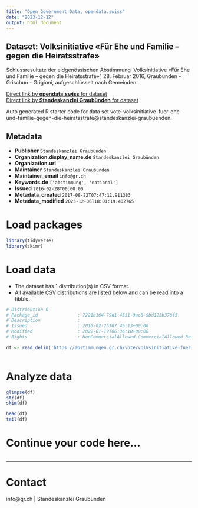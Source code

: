 ```yaml
---
title: "Open Government Data, opendata.swiss"
date: "2023-12-12"
output: html_document
---
```


## Dataset: Volksinitiative «Für Ehe und Familie – gegen die Heiratsstrafe»

Schlussresultate der eidgenössischen Abstimmung 'Volksinitiative «Für Ehe und Familie – gegen die Heiratsstrafe»', 28. Februar 2016, Graubünden - Grischun - Grigioni, aufgeschlüsselt nach Gemeinden.

[Direct link by **opendata.swiss** for dataset](https://opendata.swiss/de/dataset/volksinitiative-fur-ehe-und-familie-gegen-die-heiratsstrafe)<br>
[Direct link by **Standeskanzlei Graubünden** for dataset](https://abstimmungen.gr.ch/vote/volksinitiative-fuer-ehe-und-familie-gegen-die-heiratsstrafe/data)

Auto generated R starter code for data set vote-volksinitiative-fuer-ehe-und-familie-gegen-die-heiratsstrafe@standeskanzlei-graubuenden.

## Metadata

- **Publisher** `Standeskanzlei Graubünden`
- **Organization.display_name.de** `Standeskanzlei Graubünden`
- **Organization.url** ``
- **Maintainer** `Standeskanzlei Graubünden`
- **Maintainer_email** `info@gr.ch`
- **Keywords.de** `['abstimmung', 'national']`
- **Issued** `2016-02-28T00:00:00`
- **Metadata_created** `2017-08-22T07:47:11.911383`
- **Metadata_modified** `2023-12-06T18:01:19.402765`


# Load packages

```r

library(tidyverse)
library(skimr)

```

# Load data

-   The dataset has 1 distribution(s) in CSV format.
-   All available CSV distributions are listed below and can be read into a tibble.

```r

# Distribution 0
# Package_id               : 7221b164-79d1-4551-9ac8-9bd125b378f5
# Description              : 
# Issued                   : 2016-02-25T07:45:13+00:00
# Modified                 : 2022-01-19T06:36:18+00:00
# Rights                   : NonCommercialAllowed-CommercialAllowed-ReferenceRequired

df <- read_delim('https://abstimmungen.gr.ch/vote/volksinitiative-fuer-ehe-und-familie-gegen-die-heiratsstrafe/data-csv')



```

# Analyze data

```r

glimpse(df)
str(df)
skim(df)

head(df)
tail(df)

```

# Continue your code here...

```r

```

------------------------------------------------------------------------

# Contact

info@gr.ch | Standeskanzlei Graubünden
